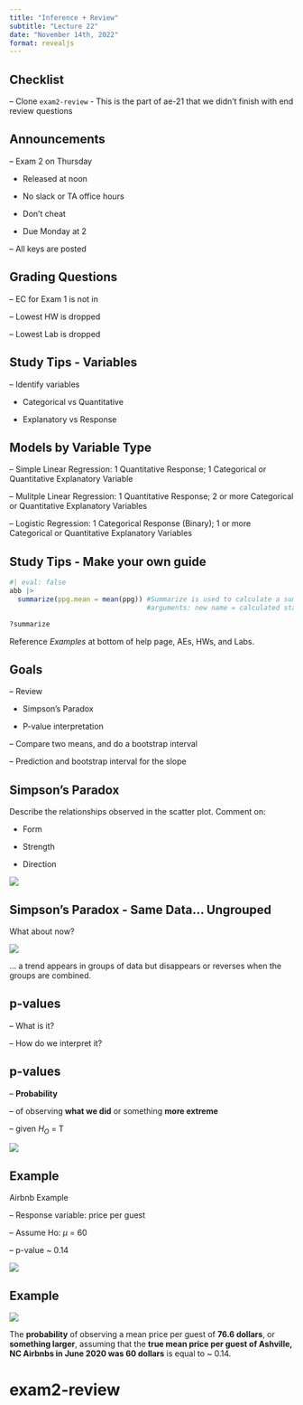 ```yaml
---
title: "Inference + Review"
subtitle: "Lecture 22"
date: "November 14th, 2022"
format: revealjs
---
```


## Checklist

-- Clone `exam2-review` - This is the part of ae-21 that we didn't finish with end review questions 

## Announcements

-- Exam 2 on Thursday 

- Released at noon 

- No slack or TA office hours 

- Don't cheat 

- Due Monday at 2

-- All keys are posted 


## Grading Questions 

-- EC for Exam 1 is not in 

-- Lowest HW is dropped 

-- Lowest Lab is dropped 


## Study Tips - Variables 

-- Identify variables

- Categorical vs Quantitative 

- Explanatory vs Response 

## Models by Variable Type{.smaller} 

-- Simple Linear Regression: 1 Quantitative Response; 1 Categorical or Quantitative Explanatory Variable 

-- Mulitple Linear Regression: 1 Quantitative Response; 2 or more Categorical or Quantitative Explanatory Variables

-- Logistic Regression: 1 Categorical Response (Binary); 1 or more Categorical or Quantitative Explanatory Variables

## Study Tips - Make your own guide

```r
#| eval: false
abb |>    
  summarize(ppg.mean = mean(ppg)) #Summarize is used to calculate a summary statistic 
                                  #arguments: new name = calculated statistic

?summarize 

```

Reference *Examples* at bottom of help page, AEs, HWs, and Labs.

## Goals

-- Review 

- Simpson's Paradox 

- P-value interpretation  

-- Compare two means, and do a bootstrap interval

-- Prediction and bootstrap interval for the slope

## Simpson's Paradox 

Describe the relationships observed in the scatter plot. Comment on: 

- Form 

- Strength 

- Direction 

![](images/simp1.png)

## Simpson's Paradox - Same Data... Ungrouped

What about now? 

![](images/simp2.png)

... a trend appears in groups of data but disappears or reverses when the groups are combined.


## p-values 

-- What is it? 

-- How do we interpret it? 


## p-values 

-- **Probability**

-- of observing **what we did** or something **more extreme** 

-- given $H_O$ = T


![](images/pvalue.png)



## Example 

Airbnb Example 

-- Response variable: price per guest 

-- Assume Ho: $\mu$ = 60

-- p-value ~ 0.14


![](images/pvalueexample.png)


## Example 

![](images/pvalueexample.png)

The **probability** of observing a mean price per guest of **76.6 dollars**, or **something larger**, assuming that the **true mean price per guest of Ashville, NC Airbnbs in June 2020 was 60 dollars** is equal to ~ 0.14.

# exam2-review
